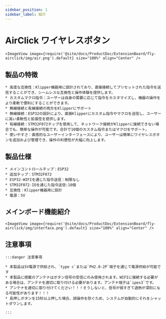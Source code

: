 ```yaml
---
sidebar_position: 1
sidebar_label: 紹介
---
```




# AirClick ワイヤレスボタン
    <ImageView image={require('@site/docs/ProductDoc/ExtensionBoard/fly-airclick/img/air.png').default} size="100%" align="Center" />



## 製品の特徴

    * 高度な互換性：Klipper機器用に設計されており、直接接続してプリセットされた指令を送信することができ、シームレスな互換性と操作体験を提供します。
    * カスタムマクロ指令：ユーザーは自身の需要に応じて指令をカスタマイズし、機器の操作をより柔軟で便利にすることができます。
    * 無線接続と有線接続の両方をKlipperにサポート
    * 無線接続：ESP32の設計により、直接Klipperにカスタム指令やマクロを送信し、ユーザーに高い柔軟性と拡張性を提供します。
    * 有線接続：STM32F072チップを使用して、ネットワーク接続がKlipperに接続できない場合でも、簡単な操作が可能です。合計で10個のカスタム指令またはマクロをサポート。
    * 使いやすさ：直感的なユーザーインターフェースにより、ユーザーは簡単にワイヤレスボタンを追加および管理でき、操作の利便性が大幅に向上します。

## 製品仕様

    * メインコントロールチップ：ESP32
    * 追加チップ：STM32F072
    * ESP32-WIFIを通じた指令送信：制限なし
    * STM32F072-IOを通じた指令送信:10個
    * 互換性：Klipper機器用に設計
    * 電源：5V

## メインボード機能紹介
    <ImageView image={require('@site/docs/ProductDoc/ExtensionBoard/fly-airclick/img/interface.png').default} size="100%" align="Center" />

## 注意事項

    :::danger 注意事項

    * 本製品は5V電源で供給され、`type c`または`PH2.0-2P`端子を通じて電源供給が可能です
    * 本製品に搭載のアンテナはボタン信号の受信にのみ使用されます。WIFIに接続する必要がある場合は、アンテナを適切に取り付ける必要があります。アンテナ端子は`ipex3`です。
    * アンテナを適切に取り付けてください！！！そうしないと、信号が弱すぎて過熱が深刻になる可能性があります！！！
    * 長押しボタンを15秒以上押した場合、誤操作を防ぐため、システムが自動的にそれをシャットダウンします。

    :::